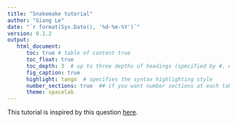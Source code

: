 ```yaml
---
title: "Snakemake tutorial"
author: "Giang Le"
date: "`r format(Sys.Date(), '%d-%m-%Y')`"
version: 0.1.2
output:
   html_document:
      toc: true # table of content true
      toc_float: true
      toc_depth: 3  # up to three depths of headings (specified by #, ## and ###)
      fig_caption: true
      highlight: tango  # specifies the syntax highlighting style
      number_sections: true  ## if you want number sections at each table header
      theme: spacelab
---
```


This tutorial is inspired by this question [here]().


